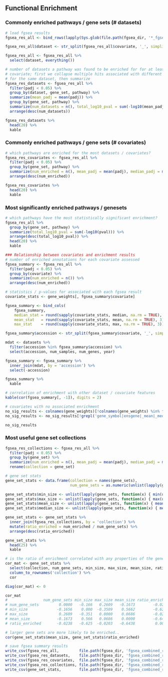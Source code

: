 ## Functional Enrichment

### Commonly enriched pathways / gene sets (# datasets)

```r
# load fgsea results
fgsea_res_all <- bind_rows(lapply(Sys.glob(file.path(fgsea_dir, '*_fgsea_pval_results.csv')), read_csv))

fgsea_res_all$dataset <- str_split(fgsea_res_all$covariate, '_', simplify = TRUE)[, 1] 

fgsea_res_all <- fgsea_res_all %>%
  select(dataset, everything())

# number of datasets a pathway was found to be enriched for for at least one
# covariate; first we collapse multiple hits associated with different covariates
# for the same dataset, then summarize
fgsea_res_datasets <- fgsea_res_all %>%
  filter(padj < 0.05) %>%
  group_by(dataset, gene_set, pathway) %>%
  summarize(mean_padj = mean(padj)) %>%
  group_by(gene_set, pathway) %>%
  summarize(num_datasets = n(), total_log10_pval = sum(-log10(mean_padj))) %>%
  arrange(desc(num_datasets))

fgsea_res_datasets %>%
  head(20) %>%
  kable
```

### Commonly enriched pathways / gene sets (# covariates)

```r
# which pathways are enriched for the most datasets / covariates?
fgsea_res_covariates <- fgsea_res_all %>%
  filter(padj < 0.05) %>%
  group_by(gene_set, pathway) %>%
  summarize(num_enriched = n(), mean_padj = mean(padj), median_padj = median(padj)) %>%
  arrange(desc(num_enriched))

fgsea_res_covariates %>%
  head(20) %>%
  kable
```

### Most significantly enriched pathways / genesets

```r
# which pathways have the most statistically significant enrichment?
fgsea_res_all %>%
  group_by(gene_set, pathway) %>%
  summarize(total_log10_pval = sum(-log10(pval))) %>%
  arrange(desc(total_log10_pval)) %>%
  head(20) %>%
  kable
```

```r
### Relationship between covariates and enrichment results
# number of enriched annotations for each covariate assessed
fgsea_summary <- fgsea_res_all %>% 
  filter(padj < 0.05) %>%
  group_by(covariate) %>% 
  summarize(num_enriched = n()) %>% 
  arrange(desc(num_enriched))

# statistics / p-values for associated with each fgsea result
covariate_stats <- gene_weights[, fgsea_summary$covariate]

fgsea_summary <- bind_cols(
    fgsea_summary, 
    median_stat = round(sapply(covariate_stats, median, na.rm = TRUE), 3),
    mean_stat   = round(sapply(covariate_stats, mean, na.rm = TRUE), 3),
    max_stat    = round(sapply(covariate_stats, max, na.rm = TRUE), 3))

fgsea_summary$accession <- str_split(fgsea_summary$covariate, '_', simplify = TRUE)[, 1] 

mdat <- datasets %>% 
  filter(accession %in% fgsea_summary$accession) %>%
  select(accession, num_samples, num_genes, year)

fgsea_summary <- fgsea_summary %>%
  inner_join(mdat, by = 'accession') %>%
  select(-accession)

fgsea_summary %>%
  kable

# correlation of enrichment with other dataset / covariate features
kable(cor(fgsea_summary[, -1]), digits = 2)

# covariates with no associated enrichment
no_sig_results <- colnames(gene_weights)[!colnames(gene_weights) %in% fgsea_summary$covariate]
no_sig_results <- no_sig_results[!grepl('gene_symbol|ensgene|_mean|_median|_sd|_mad|_kurtosis|_stat', no_sig_results)]

no_sig_results
```

### Most useful gene set collections

```r
fgsea_res_collections <- fgsea_res_all %>%
  filter(padj < 0.05) %>%
  group_by(gene_set) %>%
  summarize(num_enriched = n(), mean_padj = mean(padj), median_padj = median(padj)) %>%
  rename(collection = gene_set)

# gene set stats
gene_set_stats <- data.frame(collection = names(gene_sets), 
                             num_gene_sets = as.numeric(unlist(lapply(gene_sets, length))))

gene_set_stats$min_size <- unlist(lapply(gene_sets, function(x) { min(unlist(lapply(x, length))) }))
gene_set_stats$max_size <- unlist(lapply(gene_sets, function(x) { max(unlist(lapply(x, length))) }))
gene_set_stats$mean_size <- unlist(lapply(gene_sets, function(x) { mean(unlist(lapply(x, length))) }))
gene_set_stats$median_size <- unlist(lapply(gene_sets, function(x) { median(unlist(lapply(x, length))) }))

gene_set_stats <- gene_set_stats %>%
  inner_join(fgsea_res_collections, by = 'collection') %>%
  mutate(ratio_enriched = num_enriched / num_gene_sets) %>%
  arrange(desc(ratio_enriched))

gene_set_stats %>%
  head(25) %>%
  kable

# is the ratio of enrichment correlated with any properties of the gene set collections?
cor_mat <- gene_set_stats %>%
  select(collection, num_gene_sets, min_size, max_size, mean_size, ratio_enriched) %>%
  column_to_rownames('collection') %>%
  cor 

diag(cor_mat) <- 0

cor_mat
#                num_gene_sets min_size max_size mean_size ratio_enriched
# num_gene_sets         0.0000   -0.166   0.2609   -0.1673        -0.0238
# min_size             -0.1656    0.000  -0.3509    0.5662        -0.6249
# max_size              0.2609   -0.351   0.0000    0.0686        -0.0203
# mean_size            -0.1673    0.566   0.0686    0.0000        -0.6438
# ratio_enriched       -0.0238   -0.625  -0.0203   -0.6438         0.0000

# larger gene sets are more likely to be enriched..
cor(gene_set_stats$mean_size, gene_set_stats$ratio_enriched)
```

```r
# save fgsea summary results
write_csv(fgsea_res_all,         file.path(fgsea_dir, 'fgsea_combined_results_all.csv'))
write_csv(fgsea_res_datasets,    file.path(fgsea_dir, 'fgsea_combined_results_datasets.csv'))
write_csv(fgsea_res_covariates,  file.path(fgsea_dir, 'fgsea_combined_results_covariates.csv'))
write_csv(fgsea_res_collections, file.path(fgsea_dir, 'fgsea_combined_results_collections.csv'))
write_csv(gene_set_stats,        file.path(fgsea_dir, 'fgsea_combined_results_collections_stats.csv'))
```
